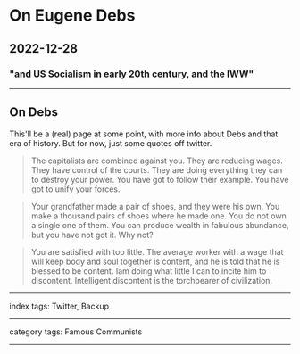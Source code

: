 # On Eugene Debs

## 2022-12-28

### "and US Socialism in early 20th century, and the IWW"

---

## On Debs

This'll be a (real) page at some point, with more info about Debs and that era of history. But for now, just some quotes off twitter.

> The capitalists are combined against you. They are reducing wages. They have control of the courts. They are doing everything they can to destroy your power. You have got to follow their example. You have got to unify your forces.

> Your grandfather made a pair of shoes, and they were his own. You make a thousand pairs of shoes where he made one. You do not own a single one of them. You can produce wealth in fabulous abundance, but you have not got it. Why not?

> You are satisfied with too little. The average worker with a wage that will keep body and soul together is content, and he is told that he is blessed to be content. Iam doing what little I can to incite him to discontent. Intelligent discontent is the torchbearer of civilization.

---

index tags: Twitter, Backup

---

category tags: Famous Communists

---
